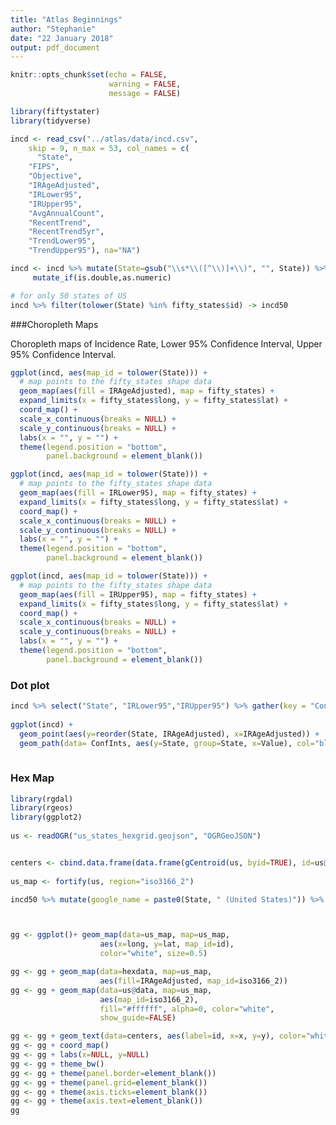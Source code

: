 ```yaml
---
title: "Atlas Beginnings"
author: "Stephanie"
date: "22 January 2018"
output: pdf_document
---
```


```r
knitr::opts_chunk$set(echo = FALSE,
                      warning = FALSE,
                      message = FALSE)
```

```r
library(fiftystater)
library(tidyverse)

incd <- read_csv("../atlas/data/incd.csv",
    skip = 9, n_max = 53, col_names = c(
      "State",
    "FIPS",
    "Objective",
    "IRAgeAdjusted",
    "IRLower95",
    "IRUpper95",
    "AvgAnnualCount",
    "RecentTrend", 
    "RecentTrend5yr", 
    "TrendLower95",
    "TrendUpper95"), na="NA")

incd <- incd %>% mutate(State=gsub("\\s*\\([^\\)]+\\)", "", State)) %>%
     mutate_if(is.double,as.numeric)

# for only 50 states of US
incd %>% filter(tolower(State) %in% fifty_states$id) -> incd50


```



###Choropleth Maps

Choropleth maps of Incidence Rate, Lower 95% Confidence Interval, Upper 95% Confidence Interval.

```r
ggplot(incd, aes(map_id = tolower(State))) + 
  # map points to the fifty_states shape data
  geom_map(aes(fill = IRAgeAdjusted), map = fifty_states) + 
  expand_limits(x = fifty_states$long, y = fifty_states$lat) +
  coord_map() +
  scale_x_continuous(breaks = NULL) + 
  scale_y_continuous(breaks = NULL) +
  labs(x = "", y = "") +
  theme(legend.position = "bottom", 
        panel.background = element_blank())
```


```r
ggplot(incd, aes(map_id = tolower(State))) + 
  # map points to the fifty_states shape data
  geom_map(aes(fill = IRLower95), map = fifty_states) + 
  expand_limits(x = fifty_states$long, y = fifty_states$lat) +
  coord_map() +
  scale_x_continuous(breaks = NULL) + 
  scale_y_continuous(breaks = NULL) +
  labs(x = "", y = "") +
  theme(legend.position = "bottom", 
        panel.background = element_blank())
```




```r
ggplot(incd, aes(map_id = tolower(State))) + 
  # map points to the fifty_states shape data
  geom_map(aes(fill = IRUpper95), map = fifty_states) + 
  expand_limits(x = fifty_states$long, y = fifty_states$lat) +
  coord_map() +
  scale_x_continuous(breaks = NULL) + 
  scale_y_continuous(breaks = NULL) +
  labs(x = "", y = "") +
  theme(legend.position = "bottom", 
        panel.background = element_blank())

```


### Dot plot
```r
incd %>% select("State", "IRLower95","IRUpper95") %>% gather(key = "Conf", value = "Value", IRLower95, IRUpper95) -> ConfInts
  
ggplot(incd) + 
  geom_point(aes(y=reorder(State, IRAgeAdjusted), x=IRAgeAdjusted)) + 
  geom_path(data= ConfInts, aes(y=State, group=State, x=Value), col="blue")
  
```


### Hex Map

```r
library(rgdal)
library(rgeos)
library(ggplot2)
 
us <- readOGR("us_states_hexgrid.geojson", "OGRGeoJSON")


centers <- cbind.data.frame(data.frame(gCentroid(us, byid=TRUE), id=us@data$iso3166_2))
 
us_map <- fortify(us, region="iso3166_2")

incd50 %>% mutate(google_name = paste0(State, " (United States)")) %>% select(google_name, IRAgeAdjusted) %>% full_join(., us@data) -> hexdata



gg <- ggplot()+ geom_map(data=us_map, map=us_map,
                    aes(x=long, y=lat, map_id=id),
                    color="white", size=0.5)

gg <- gg + geom_map(data=hexdata, map=us_map,
                    aes(fill=IRAgeAdjusted, map_id=iso3166_2))
gg <- gg + geom_map(data=us@data, map=us_map,
                    aes(map_id=iso3166_2),
                    fill="#ffffff", alpha=0, color="white",
                    show_guide=FALSE)

gg <- gg + geom_text(data=centers, aes(label=id, x=x, y=y), color="white", size=4)
gg <- gg + coord_map()
gg <- gg + labs(x=NULL, y=NULL)
gg <- gg + theme_bw()
gg <- gg + theme(panel.border=element_blank())
gg <- gg + theme(panel.grid=element_blank())
gg <- gg + theme(axis.ticks=element_blank())
gg <- gg + theme(axis.text=element_blank())
gg

```


